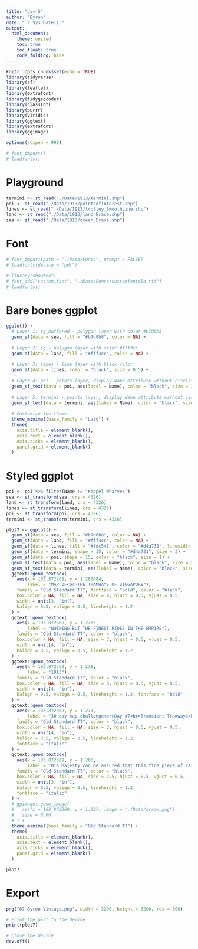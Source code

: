 ```yaml
---
title: "day-5"
author: "Byron"
date: "`r Sys.Date()`"
output:
  html_document:
    theme: united
    toc: true
    toc_float: true
    code_folding: hide
---
```


```r
knitr::opts_chunk$set(echo = TRUE)
library(tidyverse)
library(sf)
library(leaflet)
library(extrafont)
library(tidygeocoder)
library(classInt)
library(purrr)
library(viridis)
library(ggtext)
library(extrafont)
library(ggimage)

options(scipen = 999)

# font_import()  
# loadfonts()

```

# Playground

```r
termini <- st_read("./Data/1913/termini.shp")
poi <- st_read("./Data/1913/pointsofinterest.shp")
lines <- st_read("./Data/1913/trolley_SmoothLine.shp")
land <- st_read("./Data/1913/land_Erase.shp")
sea <- st_read("./Data/1913/ocean_Erase.shp")

```

# Font

```r
# font_import(path = "./Data/Fonts", prompt = FALSE)
# loadfonts(device = "pdf")

# library(showtext)
# font_add("custom_font", "./Data/Fonts/customfontold.ttf")
# loadfonts()
```

# Bare bones ggplot

```r
ggplot() +
  # Layer 1: sg_buffered - polygon layer with color #b7d0b8
  geom_sf(data = sea, fill = "#b7d0b8", color = NA) +
  
  # Layer 2: sg - polygon layer with color #fff3cc
  geom_sf(data = land, fill = "#fff3cc", color = NA) +
  
  # Layer 3: lines - line layer with black color
  geom_sf(data = lines, color = "black", size = 0.5) +
  
  # Layer 4: poi - points layer, display Name attribute without circles
  geom_sf_text(data = poi, aes(label = Name), color = "black", size = 3, family = "Lato") +
  
  # Layer 5: termini - points layer, display Name attribute without circles, larger font
  geom_sf_text(data = termini, aes(label = Name), color = "black", size = 4, fontface = "bold", family = "Lato") +
  
  # Customize the theme
  theme_minimal(base_family = "Lato") +
  theme(
    axis.title = element_blank(),
    axis.text = element_blank(),
    axis.ticks = element_blank(),
    panel.grid = element_blank()
  )
```

# Styled ggplot

```r
poi <- poi %>% filter(Name != "Keppel Wharves")
sea <- st_transform(sea, crs = 4326)
land <- st_transform(land, crs = 4326)
lines <- st_transform(lines, crs = 4326)
poi <- st_transform(poi, crs = 4326)
termini <- st_transform(termini, crs = 4326)

plot7 <- ggplot() +
  geom_sf(data = sea, fill = "#b7d0b8", color = NA) +
  geom_sf(data = land, fill = "#fff3cc", color = NA) +
  geom_sf(data = lines, fill = "#fdc541", color = "#d4a731", linewidth = 1.5) +
  geom_sf(data = termini, shape = 15, color = "#d4a731", size = 3) +
  geom_sf(data = poi, shape = 15, color = "black", size = 1) +
  geom_sf_text(data = poi, aes(label = Name), color = "black", size = 2, family = "Old Standard TT", fontface = "italic", vjust = -0.7) +
  geom_sf_text(data = termini, aes(label = Name), color = "black", size = 2.5, family = "Old Standard TT", fontface = "italic", vjust = 2.2) +
  ggtext::geom_textbox(
    aes(x = 103.872369, y = 1.280484, 
        label = "MAP OF<br>THE TRAMWAYS OF SINGAPORE"), 
    family = "Old Standard TT", fontface = "bold", color = "black", 
    box.color = NA, fill = NA, size = 4, hjust = 0.5, vjust = 0.5,
    width = unit(3, "in"), 
    halign = 0.5, valign = 0.5, lineheight = 1.2
  ) +
  ggtext::geom_textbox(
    aes(x = 103.872369, y = 1.2755, 
        label = "NOTHING BUT THE FINEST RIDES IN THE EMPIRE"), 
    family = "Old Standard TT", color = "black", 
    box.color = NA, fill = NA, size = 3, hjust = 0.5, vjust = 0.5,
    width = unit(4, "in"), 
    halign = 0.5, valign = 0.5, lineheight = 1.2
  ) +
  ggtext::geom_textbox(
    aes(x = 103.872369, y = 1.278, 
        label = "1913"), 
    family = "Old Standard TT", color = "black", 
    box.color = NA, fill = NA, size = 3, hjust = 0.5, vjust = 0.5,
    width = unit(4, "in"), 
    halign = 0.5, valign = 0.5, lineheight = 1.2, fontface = "bold"
  ) +
  ggtext::geom_textbox(
    aes(x = 103.872369, y = 1.271, 
        label = "30 day map challenge<br>Day #7<br>Transient Tramways<br>Chief Administrator Byron"), 
    family = "Old Standard TT", color = "black", 
    box.color = NA, fill = NA, size = 3, hjust = 0.5, vjust = 0.5,
    width = unit(4, "in"), 
    halign = 0.5, valign = 0.5, lineheight = 1.2,
    fontface = "italic"
  ) +
  ggtext::geom_textbox(
    aes(x = 103.872369, y = 1.265, 
        label = "His Majesty can be assured that this fine piece of cartographic work is not produced by a computer and is instead made with the most excellent craftmanship of Byron the Administrator"), 
    family = "Old Standard TT", color = "black", 
    box.color = NA, fill = NA, size = 2.5, hjust = 0.5, vjust = 0.5,
    width = unit(3, "in"), 
    halign = 0.5, valign = 0.5, lineheight = 1.2,
    fontface = "italic"
  ) +
  # ggimage::geom_image(
  #   aes(x = 103.872369, y = 1.287, image = "./Data/arrow.png"),
  #   size = 0.06 
  # ) +
  theme_minimal(base_family = "Old Standard TT") +
  theme(
    axis.title = element_blank(),
    axis.text = element_blank(),
    axis.ticks = element_blank(),
    panel.grid = element_blank()
  )

plot7
```

# Export

```r
png("07-Byron-Vintage.png", width = 3200, height = 3200, res = 300)

# Print the plot to the device
print(plot7)

# Close the device
dev.off()
```
